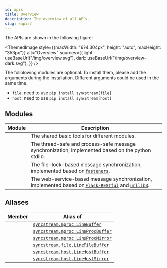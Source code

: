 ```yaml
---
id: apis
title: Overview
description: The overview of all APIs.
slug: /apis/
---
```




<APITopBar type="package" source="." />

The APIs are shown in the following figure:

<ThemedImage
  style={{maxWidth: "694.304px", height: "auto", maxHeight: "353px"}}
  alt="Overview"
  sources={{
    light: useBaseUrl("/img/overview.svg"),
    dark: useBaseUrl("/img/overview-dark.svg"),
  }}
/>

The follolowing modules are optional. To install them, please add the arguments during the installation. Different arguments could be used in the same time.

- `file`: need to use `pip install syncstream[file]`
- `host`: need to use `pip install syncstream[host]`

## Modules

|                                       Module                                       | <center>Description</center>                                                                                                                                                   |
| :--------------------------------------------------------------------------------: | :----------------------------------------------------------------------------------------------------------------------------------------------------------------------------- |
|  [<IconObjType type="module" hasText={true} text="base"/>](./apis/base/index.mdx)  | The shared basic tools for different modules.                                                                                                                                  |
| [<IconObjType type="module" hasText={true} text="mproc"/>](./apis/mproc/index.mdx) | The thread-safe and process-safe message synchronization, implemented based on the python stdlib.                                                                              |
|  [<IconObjType type="module" hasText={true} text="file"/>](./apis/file/index.mdx)  | The file-lock-based message synchronization, implemented based on [`fasteners`<IconExternalLink/>][link-fasteners].                                                            |
|  [<IconObjType type="module" hasText={true} text="host"/>](./apis/host/index.mdx)  | The web-service-based message synchronization, implemented based on [`Flask-RESTful`<IconExternalLink/>][link-flask-restful] and [`urllib3`<IconExternalLink/>][link-urllib3]. |

## Aliases

|                              Member                              | <center>Alias of</center>                                            |
| :--------------------------------------------------------------: | :------------------------------------------------------------------- |
|   <IconObjType type="class" hasText={true} text="LineBuffer"/>   | [`syncstream.mproc.LineBuffer`](./apis/mproc/LineBuffer.mdx)         |
| <IconObjType type="class" hasText={true} text="LineProcBuffer"/> | [`syncstream.mproc.LineProcBuffer`](./apis/mproc/LineProcBuffer.mdx) |
| <IconObjType type="class" hasText={true} text="LineProcMirror"/> | [`syncstream.mproc.LineProcMirror`](./apis/mproc/LineProcMirror.mdx) |
| <IconObjType type="class" hasText={true} text="LineFileBuffer"/> | [`syncstream.file.LineFileBuffer`](./apis/file/LineFileBuffer.mdx)   |
| <IconObjType type="class" hasText={true} text="LineHostBuffer"/> | [`syncstream.host.LineHostBuffer`](./apis/host/LineHostBuffer.mdx)   |
| <IconObjType type="class" hasText={true} text="LineHostMirror"/> | [`syncstream.host.LineHostMirror`](./apis/host/LineHostMirror.mdx)   |

[link-fasteners]: https://fasteners.readthedocs.io/en/latest/
[link-flask-restful]: https://flask-restful.readthedocs.io/en/latest/
[link-urllib3]: https://urllib3.readthedocs.io/en/latest/index.html
